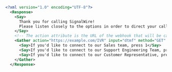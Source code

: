 ```xml
<?xml version="1.0" encoding="UTF-8"?>
  <Response>
    <Say>
      Thank you for calling SignalWire! 
      Please listen closely to the options in order to direct your call.
    </Say>
    <!-- The action attribute is the URL of the webhook that will be called when the user presses a key. -->
    <Gather action="https://example.com/IVR" input="dtmf" method="GET" timeout="3">
      <Say>If you'd like to connect to our Sales team, press 1</Say>
      <Say>If you'd like to connect to our Support Engineering Team, press 2</Say>
      <Say>If you'd like to connect to our Customer Representative, press 3</Say>
    </Gather>
  </Response>
```